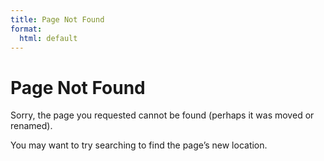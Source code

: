 ```yaml
---
title: Page Not Found
format:
  html: default
---
```


# Page Not Found

Sorry, the page you requested cannot be found (perhaps it was moved or renamed).

You may want to try searching to find the page's new location.
